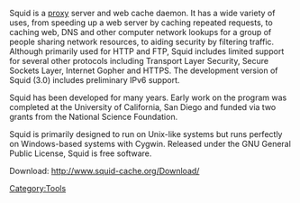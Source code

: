 Squid is a [[proxy]] server and web cache daemon. It has a wide variety of uses, from speeding up a web server by caching repeated requests, to caching web, DNS and other computer network lookups for a group of people sharing network resources, to aiding security by filtering traffic. Although primarily used for HTTP and FTP, Squid includes limited support for several other protocols including Transport Layer Security, Secure Sockets Layer, Internet Gopher and HTTPS. The development version of Squid (3.0) includes preliminary IPv6 support. 

Squid has been developed for many years. Early work on the program was completed at the University of California, San Diego and funded via two grants from the National Science Foundation. 

Squid is primarily designed to run on Unix-like systems but runs perfectly on Windows-based systems with Cygwin. Released under the GNU General Public License, Squid is free software.

Download: http://www.squid-cache.org/Download/

[[Category:Tools]]